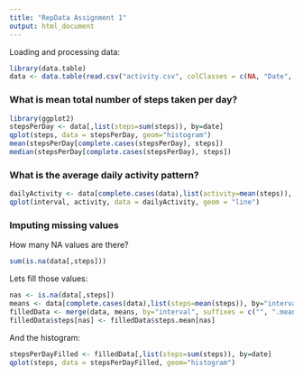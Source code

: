 ```yaml
---
title: "RepData Assignment 1"
output: html_document
---
```


Loading and processing data:
```r
library(data.table)
data <- data.table(read.csv("activity.csv", colClasses = c(NA, "Date", NA)))
```

### What is mean total number of steps taken per day?
```r
library(ggplot2)
stepsPerDay <- data[,list(steps=sum(steps)), by=date]
qplot(steps, data = stepsPerDay, geom="histogram")
mean(stepsPerDay[complete.cases(stepsPerDay), steps])
median(stepsPerDay[complete.cases(stepsPerDay), steps])
```

### What is the average daily activity pattern?

```r
dailyActivity <- data[complete.cases(data),list(activity=mean(steps)), by=interval]
qplot(interval, activity, data = dailyActivity, geom = "line")
```

### Imputing missing values
How many NA values are there?
```r
sum(is.na(data[,steps]))
```

Lets fill those values:
```r
nas <- is.na(data[,steps])
means <- data[complete.cases(data),list(steps=mean(steps)), by="interval"]
filledData <- merge(data, means, by="interval", suffixes = c("", ".mean"))
filledData$steps[nas] <- filledData$steps.mean[nas]
```

And the histogram:
```r
stepsPerDayFilled <- filledData[,list(steps=sum(steps)), by=date]
qplot(steps, data = stepsPerDayFilled, geom="histogram")
```